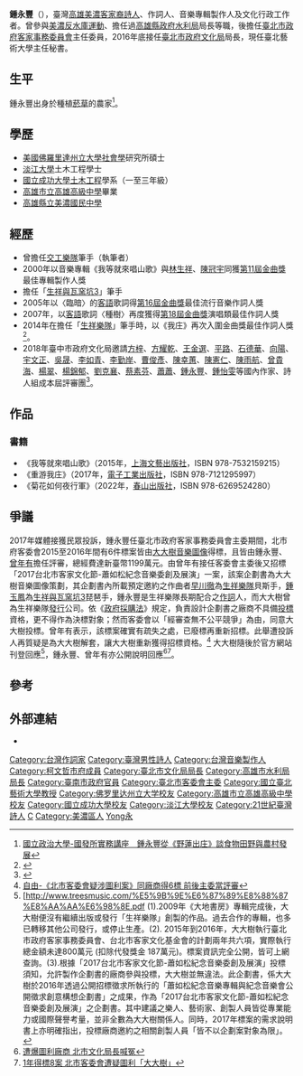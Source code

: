 {{Infobox person
| name = 鍾永豐
| image name = 
| width = 
| sex = 男
| hometown = {{TWN}}[[高雄市|高雄市]][[美濃區|美濃區]]
| occupation = [[詩人|詩人]]、作詞人、音樂專輯製作人、文化行政工作者
| period = 
| nationality= {{ROC}}
| date of birth = {{Birth date and age|1964|1|2}}
| place of birth = {{ROC|臺灣省}}[[高雄縣|高雄縣]][[美濃區|美濃鎮]]（今[[高雄市|高雄市]]美濃區）
| party = {{NONP}}
| spouse = 
| educate = 
*[[美國|美國]][[佛羅里達州立大學|佛羅里達州立大學]][[社會學|社會學]]研究所碩士
*[[淡江大學|淡江大學]]土木工程學士
*[[國立成功大學|國立成功大學]][[土木工程|土木工程]]學系（一至三年級）
*[[高雄市立高雄高級中學|高雄市立高雄高級中學]]畢業
*[[高雄市立美濃國民中學|高雄縣立美濃國民中學]]
| past =		
*[[高雄縣政府|高雄縣政府]]機要室秘書（1999年－2000年）
*高雄縣政府水利局局長（2000年）
*[[行政院客家委員會|行政院客家委員會]]主任秘書（2001年）
*[[台南縣政府|台南縣政府]]新聞室主任（2002年2月1日－2002年4月1日）
*台南縣政府機要祕書（2002年4月1日－2003年4月30日）
*[[嘉義縣政府|嘉義縣政府]]文化局局長（2003年7月1日－2008年1月16日）
*嘉義縣政府文化處處長（2008年1月16日－2009年12月20日）
*[[臺北市政府客家事務委員會|臺北市政府客家事務委員會]]主任委員（2014年12月25日－2016年10月24日）
*[[臺北市政府文化局|臺北市政府文化局]]局長（2016年10月25日－2018年12月24日）
|award =
*第11屆金曲獎最佳專輯製作人獎
*第16屆金曲獎最佳流行音樂作詞人獎
*第18屆金曲獎演唱類最佳作詞人獎
}}
'''鍾永豐'''（{{bd|1964年|1月2日|catIdx=Zhong鍾}}），臺灣[[高雄市|高雄]][[美濃區|美濃]][[客家人|客家裔]][[詩人|詩人]]、作詞人、音樂專輯製作人及文化行政工作者。曾參與[[美濃反水庫運動|美濃反水庫運動]]、擔任過[[高雄縣政府水利局|高雄縣政府水利局]]局長等職，後擔任[[臺北市政府客家事務委員會|臺北市政府客家事務委員會]]主任委員，2016年底接任[[臺北市政府文化局|臺北市政府文化局]]局長，現任臺北藝術大學主任秘書。

== 生平 ==
鍾永豐出身於種植[[菸草|菸草]]的農家<ref>[https://www.nccu.edu.tw/p/406-1000-8690,r17.php?Lang=zh-tw 國立政治大學-國發所實務講座　鍾永豐從《野蓮出庄》談食物田野與農村發展]</ref>。

== 學歷 ==
*[[美國|美國]][[佛羅里達州立大學|佛羅里達州立大學]][[社會學|社會學]]研究所碩士
*[[淡江大學|淡江大學]]土木工程學士
*[[國立成功大學|國立成功大學]][[土木工程|土木工程]]學系（一至三年級）
*[[高雄市立高雄高級中學|高雄市立高雄高級中學]]畢業
*[[高雄市立美濃國民中學|高雄縣立美濃國民中學]]

== 經歷 ==
*曾擔任[[交工樂隊|交工樂隊]]筆手（執筆者）
*2000年以音樂專輯《我等就來唱山歌》與[[林生祥|林生祥]]、[[陳冠宇|陳冠宇]]同獲[[第11屆金曲獎|第11屆金曲獎]]最佳專輯製作人獎
*擔任「[[生祥與瓦窯坑3|生祥與瓦窯坑3]]」筆手
*2005年以〈臨暗〉的[[客語|客語]]歌詞得[[第16屆金曲獎|第16屆金曲獎]]最佳流行音樂作詞人獎
*2007年，以[[客語|客語]]歌詞〈種樹〉再度獲得[[第18屆金曲獎|第18屆金曲獎]]演唱類最佳作詞人獎
*2014年在擔任「[[生祥樂隊|生祥樂隊]]」筆手時，以《我庄》再次入圍金曲獎最佳作詞人獎<ref>{{Cite news|url=https://tw.news.yahoo.com/%E9%8D%BE%E6%B0%B8%E8%B1%90-%E6%88%91%E5%BA%84-%E5%85%A5%E5%9C%8D%E6%9C%80%E4%BD%B3%E4%BD%9C%E8%A9%9E%E4%BA%BA%E7%8D%8E-120805083.html|title=鍾永豐「我庄」 入圍最佳作詞人獎|newspaper=Yahoo奇摩新聞|accessdate=2016-11-22}}</ref>。
*2018年臺中市政府文化局邀請[[方梓|方梓]]、[[方耀乾|方耀乾]]、[[王金選|王金選]]、[[平路|平路]]、[[石德華|石德華]]、[[向陽_(詩人)|向陽]]、[[宇文正|宇文正]]、[[吳晟|吳晟]]、[[李如青|李如青]]、[[李勤岸|李勤岸]]、[[曹俊彥|曹俊彥]]、[[陳幸蕙|陳幸蕙]]、[[陳憲仁|陳憲仁]]、[[陳雨航|陳雨航]]、[[曾貴海|曾貴海]]、[[楊翠|楊翠]]、[[楊錦郁|楊錦郁]]、[[劉克襄|劉克襄]]、[[蔡素芬|蔡素芬]]、[[蕭蕭|蕭蕭]]、[[鍾永豐|鍾永豐]]、[[鍾怡雯|鍾怡雯]]等國內作家、詩人組成本屆評審團<ref>{{Cite web |url=http://www.taichung-literature-award.tw/web/news/news_in.jsp?np_no=NP1536541740675 |title=台中市政府文化局 |access-date=2018-09-23 |archive-url=https://web.archive.org/web/20180923124421/http://www.taichung-literature-award.tw/web/news/news_in.jsp?np_no=NP1536541740675 |archive-date=2018-09-23 |dead-url=yes }}</ref>。

== 作品 ==
=== 書籍 ===
*《我等就來唱山歌》（2015年，[[上海文藝出版社|上海文藝出版社]]，ISBN 978-7532159215）
*《重游我庄》（2017年，[[電子工業出版社|電子工業出版社]]，ISBN 978-7121295997）
*《菊花如何夜行軍》（2022年，[[春山出版社|春山出版社]]，ISBN 978-6269524280）

== 爭議 ==
2017年媒體接獲民眾投訴，鍾永豐任臺北市政府客家事務委員會主委期間，北市府客委會2015至2016年間有6件標案皆由[[大大樹音樂圖像|大大樹音樂圖像]]得標，且皆由鍾永豐、[[曾年有|曾年有]]擔任評審，總經費達新臺幣1199萬元。由曾年有接任客委會主委後又招標「2017台北市客家文化節-蕭如松紀念音樂委創及展演」一案，該案企劃書為大大樹音樂圖像策劃，其企劃書內所載預定邀約之作曲者[[早川徹|早川徹]]為[[生祥樂隊|生祥樂隊]]貝斯手，[[鍾玉鳳|鍾玉鳳]]為[[生祥與瓦窯坑3|生祥與瓦窯坑3]]琵琶手，鍾永豐是生祥樂隊長期配合之[[作詞|作詞]]人，而大大樹曾為生祥樂隊[[發行|發行]]公司。依《[[政府採購法|政府採購法]]》規定，負責設計企劃書之廠商不具備[[投標|投標]]資格，更不得作為決標對象；然而客委會以「經審查無不公平競爭」為由，同意大大樹投標。曾年有表示，該標案確實有疏失之處，已廢標再重新招標。此舉遭投訴人再質疑是為大大樹解套，讓大大樹重新獲得招標資格。<ref>[http://news.ltn.com.tw/news/local/paper/1082177 自由-《北市客委會疑涉圖利案》同廠商得6標 前後主委當評審]</ref> 大大樹隨後於官方網站刊登回應<ref>[http://www.treesmusic.com/%E5%9B%9E%E6%87%89%E8%88%87%E8%AA%AA%E6%98%8E.pdf (1).2009年《大地書房》專輯完成後，大大樹便沒有繼續出版或發行「生祥樂隊」創製的作品。過去合作的專輯，也多已轉移其他公司發行，或停止生產。(2). 2015年到2016年，大大樹執行臺北市政府客家事務委員會、台北市客家文化基金會的計劃兩年共六項，實際執行總金額未達800萬元 (扣除代發獎金 187萬元)。標案資訊完全公開，皆可上網查詢。(3).根據「2017台北市客家文化節-蕭如松紀念音樂委創及展演」投標須知，允許製作企劃書的廠商參與投標，大大樹並無違法。此企劃書，係大大樹於2016年透過公開招標徵求所執行的「蕭如松紀念音樂專輯與紀念音樂會公開徵求創意構想企劃書」之成果，作為「2017台北市客家文化節-蕭如松紀念音樂委創及展演」之企劃書。其中建議之樂人、藝術家、創製人員皆從專業能力或國際聲譽考量，並非全數為大大樹關係人。同時，2017年標案的需求說明書上亦明確指出，投標廠商邀約之相關創製人員「皆不以企劃案對象為限」。</ref>，鍾永豐、曾年有亦公開說明回應<ref>[http://www.chinatimes.com/newspapers/20170227000359-260107 遭爆圖利廠商 北市文化局長喊冤]</ref><ref>[http://www.hakkatv.org.tw/news/151963 1年得標8案 北市客委會遭疑圖利「大大樹」]</ref>。

== 參考 ==
{{reflist}}

== 外部連結 ==
*{{imdb name|3562981}}

{{Golden-Melody-Lyricist}}
{{Golden-Melody-Jury}}
{{DEFAULTSORT:Chung鍾}}
[[Category:台灣作詞家|Category:台灣作詞家]]
[[Category:臺灣男性詩人|Category:臺灣男性詩人]]
[[Category:台灣音樂製作人|Category:台灣音樂製作人]]
[[Category:柯文哲市府成員|Category:柯文哲市府成員]]
[[Category:臺北市文化局局長|Category:臺北市文化局局長]]
[[Category:高雄市水利局局長|Category:高雄市水利局局長]]
[[Category:臺南市政府官員|Category:臺南市政府官員]]
[[Category:臺北市客委會主委|Category:臺北市客委會主委]]
[[Category:國立臺北藝術大學教授|Category:國立臺北藝術大學教授]]
[[Category:佛罗里达州立大学校友|Category:佛罗里达州立大学校友]]
[[Category:高雄市立高雄高級中學校友|Category:高雄市立高雄高級中學校友]]
[[Category:國立成功大學校友|Category:國立成功大學校友]]
[[Category:淡江大學校友|Category:淡江大學校友]]
[[Category:21世紀臺灣詩人|Category:21世紀臺灣詩人]]
[[Category:客家裔臺灣人|C]]
[[Category:美濃區人|Category:美濃區人]]
[[Category:鍾姓|Yong永]]
